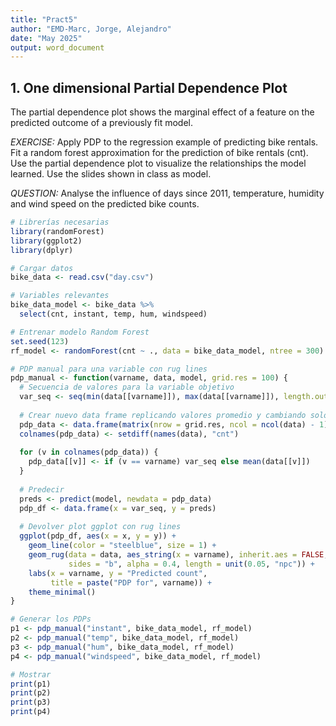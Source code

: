 ```yaml
---
title: "Pract5"
author: "EMD-Marc, Jorge, Alejandro"
date: "May 2025"
output: word_document
---
```


## 1. One dimensional Partial Dependence Plot

The partial dependence plot shows the marginal effect of a feature on the predicted outcome of a previously fit model. 
 
*EXERCISE:*
Apply PDP to the regression example of predicting bike rentals. Fit a random forest approximation for the prediction of bike rentals (cnt). Use the partial dependence plot to visualize the relationships the model learned. Use the slides shown in class as model.  

*QUESTION:*
Analyse the influence of days since 2011, temperature, humidity and wind speed on the predicted bike counts.



```r
# Librerías necesarias
library(randomForest)
library(ggplot2)
library(dplyr)

# Cargar datos
bike_data <- read.csv("day.csv")

# Variables relevantes
bike_data_model <- bike_data %>%
  select(cnt, instant, temp, hum, windspeed)

# Entrenar modelo Random Forest
set.seed(123)
rf_model <- randomForest(cnt ~ ., data = bike_data_model, ntree = 300)

# PDP manual para una variable con rug lines
pdp_manual <- function(varname, data, model, grid.res = 100) {
  # Secuencia de valores para la variable objetivo
  var_seq <- seq(min(data[[varname]]), max(data[[varname]]), length.out = grid.res)
  
  # Crear nuevo data frame replicando valores promedio y cambiando solo la variable
  pdp_data <- data.frame(matrix(nrow = grid.res, ncol = ncol(data) - 1))
  colnames(pdp_data) <- setdiff(names(data), "cnt")
  
  for (v in colnames(pdp_data)) {
    pdp_data[[v]] <- if (v == varname) var_seq else mean(data[[v]])
  }
  
  # Predecir
  preds <- predict(model, newdata = pdp_data)
  pdp_df <- data.frame(x = var_seq, y = preds)
  
  # Devolver plot ggplot con rug lines
  ggplot(pdp_df, aes(x = x, y = y)) +
    geom_line(color = "steelblue", size = 1) +
    geom_rug(data = data, aes_string(x = varname), inherit.aes = FALSE, 
             sides = "b", alpha = 0.4, length = unit(0.05, "npc")) +
    labs(x = varname, y = "Predicted count", 
         title = paste("PDP for", varname)) +
    theme_minimal()
}

# Generar los PDPs
p1 <- pdp_manual("instant", bike_data_model, rf_model)
p2 <- pdp_manual("temp", bike_data_model, rf_model)
p3 <- pdp_manual("hum", bike_data_model, rf_model)
p4 <- pdp_manual("windspeed", bike_data_model, rf_model)

# Mostrar
print(p1)
print(p2)
print(p3)
print(p4)



```
